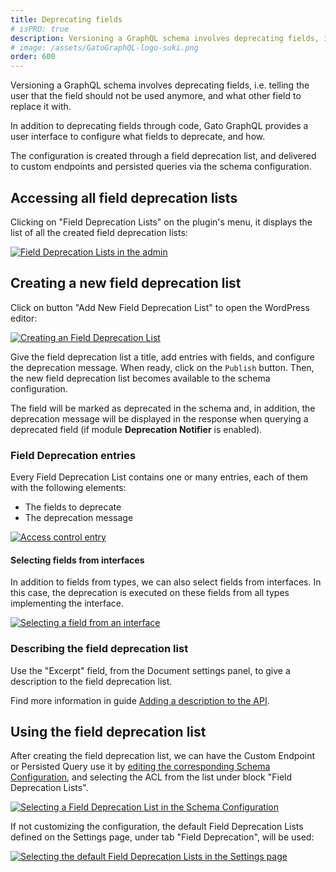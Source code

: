 ```yaml
---
title: Deprecating fields
# isPRO: true
description: Versioning a GraphQL schema involves deprecating fields, i.e. telling the user that the field should not be used anymore, and what other field to replace it with.
# image: /assets/GatoGraphQL-logo-suki.png
order: 600
---
```


Versioning a GraphQL schema involves deprecating fields, i.e. telling the user that the field should not be used anymore, and what other field to replace it with.

In addition to deprecating fields through code, Gato GraphQL provides a user interface to configure what fields to deprecate, and how.

The configuration is created through a field deprecation list, and delivered to custom endpoints and persisted queries via the schema configuration.

## Accessing all field deprecation lists

Clicking on "Field Deprecation Lists" on the plugin's menu, it displays the list of all the created field deprecation lists:

<div class="img-width-1024" markdown="1">

<a href="/assets/guides/upstream-pro/field-deprecation-lists.png" target="_blank">![Field Deprecation Lists in the admin](/assets/guides/upstream-pro/field-deprecation-lists.png "Field Deprecation Lists in the admin")</a>

</div>

## Creating a new field deprecation list

Click on button "Add New Field Deprecation List" to open the WordPress editor:

<a href="/assets/guides/upstream-pro/field-deprecation-list.png" target="_blank">![Creating an Field Deprecation List](/assets/guides/upstream-pro/field-deprecation-list.png "Creating an Field Deprecation List")</a>

Give the field deprecation list a title, add entries with fields, and configure the deprecation message. When ready, click on the `Publish` button. Then, the new field deprecation list becomes available to the schema configuration.

The field will be marked as deprecated in the schema and, in addition, the deprecation message will be displayed in the response when querying a deprecated field (if module **Deprecation Notifier** is enabled).

### Field Deprecation entries

Every Field Deprecation List contains one or many entries, each of them with the following elements:

- The fields to deprecate
- The deprecation message

<a href="/assets/guides/upstream-pro/field-deprecation-entry.png" target="_blank">![Access control entry](/assets/guides/upstream-pro/field-deprecation-entry.png "Access control entry")</a>

#### Selecting fields from interfaces

In addition to fields from types, we can also select fields from interfaces. In this case, the deprecation is executed on these fields from all types implementing the interface.

<div class="img-width-430" markdown="1">

<a href="/assets/guides/upstream/selecting-field-from-interface.png" target="_blank">![Selecting a field from an interface](/assets/guides/upstream/selecting-field-from-interface.png "Selecting a field from an interface")</a>

</div>

### Describing the field deprecation list

Use the "Excerpt" field, from the Document settings panel, to give a description to the field deprecation list.

Find more information in guide [Adding a description to the API](../../config/adding-a-description-to-the-api/).

## Using the field deprecation list

After creating the field deprecation list, we can have the Custom Endpoint or Persisted Query use it by [editing the corresponding Schema Configuration](../../use/creating-a-schema-configuration/), and selecting the ACL from the list under block "Field Deprecation Lists".

<a href="/assets/guides/upstream-pro/schema-config-field-deprecation-lists.png" target="_blank">![Selecting a Field Deprecation List in the Schema Configuration](/assets/guides/upstream-pro/schema-config-field-deprecation-lists.png "Selecting a Field Deprecation List in the Schema Configuration")</a>

If not customizing the configuration, the default Field Deprecation Lists defined on the Settings page, under tab "Field Deprecation", will be used:

<a href="/assets/guides/upstream-pro/settings-field-deprecation-lists.png" target="_blank">![Selecting the default Field Deprecation Lists in the Settings page](/assets/guides/upstream-pro/settings-field-deprecation-lists.png "Selecting the default Field Deprecation Lists in the Settings page")</a>
